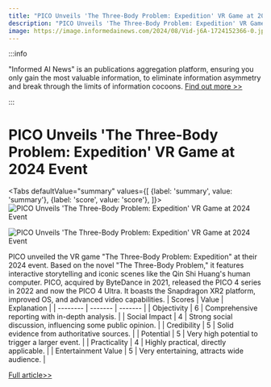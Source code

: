 ```yaml
---
title: "PICO Unveils 'The Three-Body Problem: Expedition' VR Game at 2024 Event"
description: "PICO Unveils 'The Three-Body Problem: Expedition' VR Game at 2024 Event"
image: https://image.informedainews.com/2024/08/Vid-j6A-1724152366-0.jpg
---
```



:::info

"Informed AI News" is an publications aggregation platform, ensuring you only gain the most valuable information, to eliminate information asymmetry and break through the limits of information cocoons.  [Find out more >>](/)

:::

# PICO Unveils 'The Three-Body Problem: Expedition' VR Game at 2024 Event


<Tabs
	defaultValue="summary"
	values={[
	{label: 'summary', value: 'summary'},
	{label: 'score', value: 'score'},
]}>
<TabItem value="summary">
<img
  src="https://image.informedainews.com/2024/08/Vid-j6A-1724152366-0.jpg"
  alt="PICO Unveils 'The Three-Body Problem: Expedition' VR Game at 2024 Event"
/>

<img
  src="https://image.informedainews.com/2024/08/Vid-uUl-1724152366-1.jpg"
  alt="PICO Unveils 'The Three-Body Problem: Expedition' VR Game at 2024 Event"
/>



PICO unveiled the VR game "The Three-Body Problem: Expedition" at their 2024 event. Based on the novel "The Three-Body Problem," it features interactive storytelling and iconic scenes like the Qin Shi Huang's human computer. PICO, acquired by ByteDance in 2021, released the PICO 4 series in 2022 and now the PICO 4 Ultra. It boasts the Snapdragon XR2 platform, improved OS, and advanced video capabilities.
</TabItem>
<TabItem value="score">
	| Scores     | Value   | Explanation |
	| -------- | ------- | ------- |
	| Objectivity  | 6    | Comprehensive reporting with in-depth analysis.    |
	| Social Impact | 4     | Strong social discussion, influencing some public opinion.    |
	| Credibility    | 5    | Solid evidence from authoritative sources.    |
	| Potential    | 5    | Very high potential to trigger a larger event.    |
	| Practicality    | 4    | Highly practical, directly applicable.    |
	| Entertainment Value    | 5    | Very entertaining, attracts wide audience.    |
</TabItem>
</Tabs>

[Full article>>](https://www.cnbeta.com.tw/articles/game/1442913.htm)
